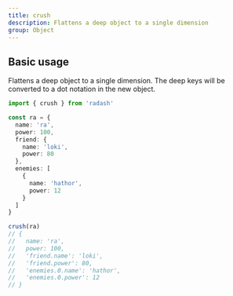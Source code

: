 ```yaml
---
title: crush
description: Flattens a deep object to a single dimension
group: Object
---
```


## Basic usage

Flattens a deep object to a single dimension. The deep keys will be converted to a dot notation in the new object.

```ts
import { crush } from 'radash'

const ra = {
  name: 'ra',
  power: 100,
  friend: {
    name: 'loki',
    power: 80
  },
  enemies: [
    {
      name: 'hathor',
      power: 12
    }
  ]
}

crush(ra)
// {
//   name: 'ra',
//   power: 100,
//   'friend.name': 'loki',
//   'friend.power': 80,
//   'enemies.0.name': 'hathor',
//   'enemies.0.power': 12
// }
```

